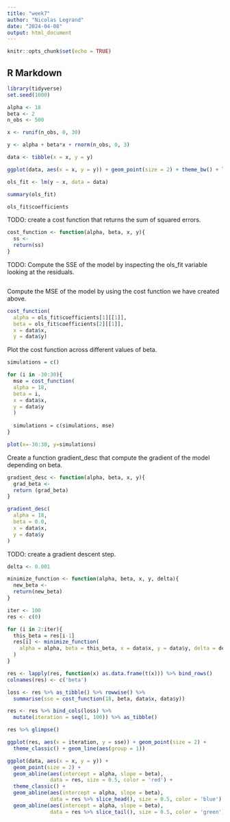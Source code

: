 ---
title: "week7"
author: "Nicolas Legrand"
date: "2024-04-08"
output: html_document
---

```{r setup, include=FALSE}
knitr::opts_chunk$set(echo = TRUE)
```

## R Markdown

```{r}
library(tidyverse)
set.seed(1000)

alpha <- 18
beta <- 2
n_obs <- 500

x <- runif(n_obs, 0, 30)

y <- alpha + beta*x + rnorm(n_obs, 0, 3)

data <- tibble(x = x, y = y)

ggplot(data, aes(x = x, y = y)) + geom_point(size = 2) + theme_bw() + labs(title = 'Simulated Data')
```


```{r}
ols_fit <- lm(y ~ x, data = data)
```

```{r}
summary(ols_fit)
```

```{r}
ols_fit$coefficients
```
TODO: create a cost function that returns the sum of squared errors.

```{r}
cost_function <- function(alpha, beta, x, y){
  ss <- 
  return(ss)
}
```


TODO: Compute the SSE of the model by inspecting the ols_fit variable looking at the residuals.

```{r}

```

Compute the MSE of the model by using the cost function we have created above.


```{r}
cost_function(
  alpha = ols_fit$coefficients[1][[1]],
  beta = ols_fit$coefficients[2][[1]],
  x = data$x, 
  y = data$y)
```

Plot the cost function across different values of beta.

```{r}
simulations = c()

for (i in -30:30){
  mse = cost_function(
  alpha = 18,
  beta = i,
  x = data$x, 
  y = data$y
  )
  
  simulations = c(simulations, mse)
}

```


```{r}
plot(x=-30:30, y=simulations)
```
Create a function gradient_desc that compute the gradient of the model depending on beta.

```{r}
gradient_desc <- function(alpha, beta, x, y){
  grad_beta <- 
  return (grad_beta)
}
```


```{r}
gradient_desc(
  alpha = 18,
  beta = 0.0,
  x = data$x, 
  y = data$y
)
```
TODO: create a gradient descent step.

```{r}
delta <- 0.001

minimize_function <- function(alpha, beta, x, y, delta){
  new_beta <- 
  return(new_beta)
}
```


```{r}
iter <- 100
res <- c(0)

for (i in 2:iter){
  this_beta = res[i-1]
  res[i] <- minimize_function(
    alpha = alpha, beta = this_beta, x = data$x, y = data$y, delta = delta
  )
}

res <- lapply(res, function(x) as.data.frame(t(x))) %>% bind_rows()
colnames(res) <- c('beta')

loss <- res %>% as_tibble() %>% rowwise() %>%
  summarise(sse = cost_function(18, beta, data$x, data$y))

res <- res %>% bind_cols(loss) %>%
  mutate(iteration = seq(1, 100)) %>% as_tibble()

res %>% glimpse()
```

```{r}
ggplot(res, aes(x = iteration, y = sse)) + geom_point(size = 2) + 
  theme_classic() + geom_line(aes(group = 1)) 
```
```{r}
ggplot(data, aes(x = x, y = y)) + 
  geom_point(size = 2) + 
  geom_abline(aes(intercept = alpha, slope = beta),
              data = res, size = 0.5, color = 'red') + 
  theme_classic() + 
  geom_abline(aes(intercept = alpha, slope = beta), 
              data = res %>% slice_head(), size = 0.5, color = 'blue') + 
  geom_abline(aes(intercept = alpha, slope = beta), 
              data = res %>% slice_tail(), size = 0.5, color = 'green')
```

